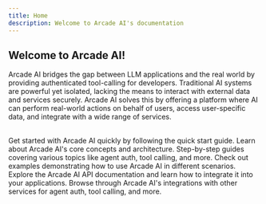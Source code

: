 ```yaml
---
title: Home
description: Welcome to Arcade AI's documentation
---
```


<Hero />

## Welcome to Arcade AI!

Arcade AI bridges the gap between LLM applications and the real world by
providing authenticated tool-calling for developers. Traditional AI systems are
powerful yet isolated, lacking the means to interact with external data and
services securely. Arcade AI solves this by offering a platform where AI can
perform real-world actions on behalf of users, access user-specific data, and
integrate with a wide range of services.

<br />

<Cards columns={2}>
    <Card icon="rocket" title="Quick start" href="/guides/quickstart">
        Get started with Arcade AI quickly by following the quick start guide.
    </Card>
    <Card icon="cloud" title="Concepts" href="/home/purpose">
        Learn about Arcade AI's core concepts and architecture.
    </Card>
    <Card icon="list" title="Guides" href="/guides">
        Step-by-step guides covering various topics like agent auth, tool
        calling, and more.
    </Card>
    <Card
        icon="git"
        title="Examples"
        href="https://github.com/ArcadeAI/arcade-ai/tree/main/examples"
    >
        Check out examples demonstrating how to use Arcade AI in different
        scenarios.
    </Card>
    <Card
        icon="code"
        title="API Documentation"
        href="https://reference.arcade-ai.com"
    >
        Explore the Arcade AI API documentation and learn how to integrate it
        into your applications.
    </Card>
    <Card icon="tool" title="Integrations" href="/integrations">
        Browse through Arcade AI's integrations with other services for
        agent auth, tool calling, and more.
    </Card>
</Cards>
